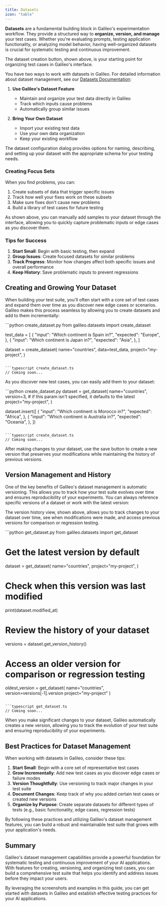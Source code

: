 ```yaml
---
title: Datasets
icon: "table"
---
```



**Datasets** are a fundamental building block in Galileo's experimentation workflow. They provide a structured way to **organize, version, and manage** your test cases. Whether you're evaluating prompts, testing application functionality, or analyzing model behavior, having well-organized datasets is crucial for systematic testing and continuous improvement.

<Screenshot
  alt="Dataset creation button in the Galileo interface"
  imageUrl="/screenshots/dataset-create-button.png"
  caption="Creating a new dataset in Galileo's interface"
/>

The dataset creation button, shown above, is your starting point for organizing test cases in Galileo's interface.

You have two ways to work with datasets in Galileo. For detailed information about dataset management, see our [Datasets Documentation](/sdk-api/python/experimentation/datasets):

1. **Use Galileo's Dataset Feature**
   - Maintain and organize your test data directly in Galileo
   - Track which inputs cause problems
   - Automatically group similar issues

2. **Bring Your Own Dataset**
   - Import your existing test data
   - Use your own data organization
   - Keep your existing workflow

<Screenshot
  alt="Dataset dialog showing configuration options"
  imageUrl="/screenshots/dataset-dialog.png"
  caption="Dataset configuration dialog"
/>

The dataset configuration dialog provides options for naming, describing, and setting up your dataset with the appropriate schema for your testing needs.

### Creating Focus Sets

When you find problems, you can:
1. Create subsets of data that trigger specific issues
2. Track how well your fixes work on these subsets
3. Make sure fixes don't cause new problems
4. Build a library of test cases for future testing

<Screenshot
  alt="Manual sample creation in a dataset"
  imageUrl="/screenshots/dataset-manual-sample.png"
  caption="Adding manual samples to your dataset"
/>

As shown above, you can manually add samples to your dataset through the interface, allowing you to quickly capture problematic inputs or edge cases as you discover them.

### Tips for Success

1. **Start Small**: Begin with basic testing, then expand
2. **Group Issues**: Create focused datasets for similar problems
3. **Track Progress**: Monitor how changes affect both specific issues and overall performance
4. **Keep History**: Save problematic inputs to prevent regressions


## Creating and Growing Your Dataset

When building your test suite, you'll often start with a core set of test cases and expand them over time as you discover new edge cases or scenarios. Galileo makes this process seamless by allowing you to create datasets and add to them incrementally:

<CodeGroup>
```python create_dataset.py
from galileo.datasets import create_dataset

test_data = [
    {
        "input": "Which continent is Spain in?",
        "expected": "Europe",
    },
    {
        "input": "Which continent is Japan in?",
        "expected": "Asia",
    },
]

dataset = create_dataset(
    name="countries", 
    data=test_data,
    project="my-project",
)
```

```typescript create_dataset.ts
// Coming soon...
```
</CodeGroup>

As you discover new test cases, you can easily add them to your dataset:

<CodeGroup>
```python create_dataset.py
dataset = get_dataset(
    name="countries",
    version=3, # if this param isn't specified, it defaults to the latest
    project="my-project",
)

dataset.insert([
    {
        "input": "Which continent is Morocco in?",
        "expected": "Africa",
    },
    {
        "input": "Which continent is Australia in?",
        "expected": "Oceania",
    },
])
```

```typescript create_dataset.ts
// Coming soon...
```
</CodeGroup>

<Screenshot
  alt="Dataset save button interface"
  imageUrl="/screenshots/dataset-dave-button.png"
  caption="Saving changes to your dataset"
/>

After making changes to your dataset, use the save button to create a new version that preserves your modifications while maintaining the history of previous versions.

## Version Management and History

One of the key benefits of Galileo's dataset management is automatic versioning. This allows you to track how your test suite evolves over time and ensures reproducibility of your experiments. You can always reference specific versions of a dataset or work with the latest version:

<Screenshot
  alt="Dataset versions view showing version history"
  imageUrl="/screenshots/dataset-versions.png"
  caption="Viewing version history of a dataset"
/>

The version history view, shown above, allows you to track changes to your dataset over time, see when modifications were made, and access previous versions for comparison or regression testing.

<CodeGroup>
```python get_dataset.py
from galileo.datasets import get_dataset

# Get the latest version by default
dataset = get_dataset(
    name="countries",
    project="my-project",
)

# Check when this version was last modified
print(dataset.modified_at)

# Review the history of your dataset
versions = dataset.get_version_history()

# Access an older version for comparison or regression testing
oldest_version = get_dataset(
	name="countries",
	version=versions[-1].version
	project="my-project"
)
```

```typescript get_dataset.ts
// Coming soon...
```
</CodeGroup>

<Screenshot
  alt="Creating a new version of a dataset"
  imageUrl="/screenshots/dataset-versions-new-version.png"
  caption="Creating a new version of your dataset"
/>

When you make significant changes to your dataset, Galileo automatically creates a new version, allowing you to track the evolution of your test suite and ensuring reproducibility of your experiments.

## Best Practices for Dataset Management

When working with datasets in Galileo, consider these tips:

1. **Start Small**: Begin with a core set of representative test cases
2. **Grow Incrementally**: Add new test cases as you discover edge cases or failure modes
3. **Version Thoughtfully**: Use versioning to track major changes in your test suite
4. **Document Changes**: Keep track of why you added certain test cases or created new versions
5. **Organize by Purpose**: Create separate datasets for different types of tests (e.g., basic functionality, edge cases, regression tests)

By following these practices and utilizing Galileo's dataset management features, you can build a robust and maintainable test suite that grows with your application's needs.

## Summary

Galileo's dataset management capabilities provide a powerful foundation for systematic testing and continuous improvement of your AI applications. With features for creating, versioning, and organizing test cases, you can build a comprehensive test suite that helps you identify and address issues before they impact your users.

By leveraging the screenshots and examples in this guide, you can get started with datasets in Galileo and establish effective testing practices for your AI applications.
